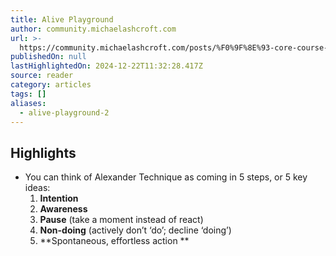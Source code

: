 ```yaml
---
title: Alive Playground
author: community.michaelashcroft.com
url: >-
  https://community.michaelashcroft.com/posts/%F0%9F%8E%93-core-course-extra-credit-introduction-to-alexander-technique-its-not-posture-lulie-tanett-3100-words
publishedOn: null
lastHighlightedOn: 2024-12-22T11:32:28.417Z
source: reader
category: articles
tags: []
aliases:
  - alive-playground-2
---
```

## Highlights
- You can think of Alexander Technique as coming in 5 steps, or 5 key ideas: 
  1. **Intention** 
  2. **Awareness** 
  3. **Pause** (take a moment instead of react) 
  4. **Non-doing** (actively don’t ‘do’; decline ‘doing’) 
  5. **Spontaneous, effortless action 
  **
